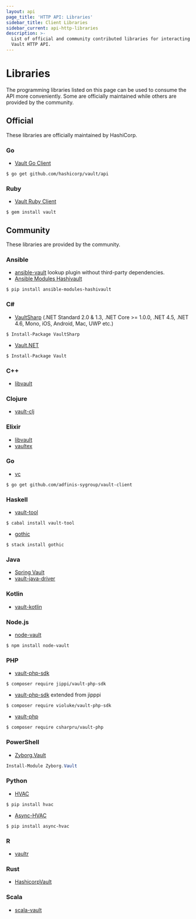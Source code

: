 ```yaml
---
layout: api
page_title: 'HTTP API: Libraries'
sidebar_title: Client Libraries
sidebar_current: api-http-libraries
description: >-
  List of official and community contributed libraries for interacting with the
  Vault HTTP API.
---
```


# Libraries

The programming libraries listed on this page can be used to consume the API more conveniently.
Some are officially maintained while others are provided by the community.

## Official

These libraries are officially maintained by HashiCorp.

### Go

- [Vault Go Client](https://github.com/hashicorp/vault/tree/master/api)

```shell
$ go get github.com/hashicorp/vault/api
```

### Ruby

- [Vault Ruby Client](https://github.com/hashicorp/vault-ruby)

```shell
$ gem install vault
```

## Community

These libraries are provided by the community.

### Ansible

- [ansible-vault](https://github.com/jhaals/ansible-vault) lookup plugin without third-party dependencies.
- [Ansible Modules Hashivault](https://pypi.python.org/pypi/ansible-modules-hashivault)

```shell
$ pip install ansible-modules-hashivault
```

### C&#35;

- [VaultSharp](https://github.com/rajanadar/VaultSharp) (.NET Standard 2.0 & 1.3, .NET Core >= 1.0.0, .NET 4.5, .NET 4.6, Mono, iOS, Android, Mac, UWP etc.)

```shell
$ Install-Package VaultSharp
```

- [Vault.NET](https://github.com/Chatham/Vault.NET)

```shell
$ Install-Package Vault
```

### C++

- [libvault](https://github.com/abedra/libvault)

### Clojure

- [vault-clj](https://github.com/amperity/vault-clj)

### Elixir

- [libvault](https://hex.pm/packages/libvault)
- [vaultex](https://hex.pm/packages/vaultex)

### Go

- [vc](https://github.com/adfinis-sygroup/vault-client)

```shell
$ go get github.com/adfinis-sygroup/vault-client
```

### Haskell

- [vault-tool](https://hackage.haskell.org/package/vault-tool)

```shell
$ cabal install vault-tool
```

- [gothic](http://hackage.haskell.org/package/gothic)

```shell
$ stack install gothic
```

### Java

- [Spring Vault](https://github.com/spring-projects/spring-vault)
- [vault-java-driver](https://github.com/BetterCloud/vault-java-driver)

### Kotlin

- [vault-kotlin](https://github.com/kunickiaj/vault-kotlin)

### Node.js

- [node-vault](https://github.com/kr1sp1n/node-vault)

```shell
$ npm install node-vault
```

### PHP

- [vault-php-sdk](https://github.com/jippi/vault-php-sdk)

```shell
$ composer require jippi/vault-php-sdk
```

- [vault-php-sdk](https://github.com/violuke/vault-php-sdk) extended from jipppi

```shell
$ composer require violuke/vault-php-sdk
```

- [vault-php](https://github.com/CSharpRU/vault-php)

```shell
$ composer require csharpru/vault-php
```

### PowerShell

- [Zyborg.Vault](https://github.com/zyborg/Zyborg.Vault)

```PowerShell
Install-Module Zyborg.Vault
```

### Python

- [HVAC](https://github.com/ianunruh/hvac)

```shell
$ pip install hvac
```

- [Async-HVAC](https://github.com/Aloomaio/async-hvac)

```shell
$ pip install async-hvac
```

### R

- [vaultr](https://github.com/vimc/vaultr)

### Rust

- [HashicorpVault](https://crates.io/crates/hashicorp_vault)

### Scala

- [scala-vault](https://github.com/janstenpickle/scala-vault)

